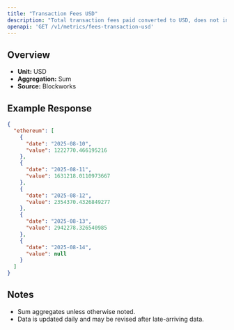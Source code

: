 ```yaml
---
title: "Transaction Fees USD"
description: "Total transaction fees paid converted to USD, does not include out-of-protocol tips or additional sources of revenue"
openapi: 'GET /v1/metrics/fees-transaction-usd'
---
```


## Overview

- **Unit:** USD
- **Aggregation:** Sum
- **Source:** Blockworks

## Example Response

```json
{
  "ethereum": [
    {
      "date": "2025-08-10",
      "value": 1222770.466195216
    },
    {
      "date": "2025-08-11",
      "value": 1631218.0110973667
    },
    {
      "date": "2025-08-12",
      "value": 2354370.4326849277
    },
    {
      "date": "2025-08-13",
      "value": 2942278.326540985
    },
    {
      "date": "2025-08-14",
      "value": null
    }
  ]
}
```

## Notes
- Sum aggregates unless otherwise noted.
- Data is updated daily and may be revised after late-arriving data.

